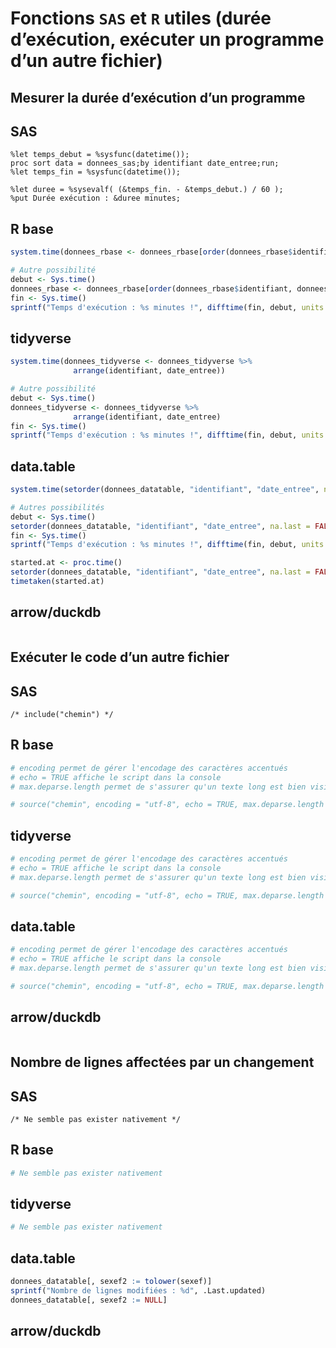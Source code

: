 # Fonctions `SAS` et `R` utiles (durée d'exécution, exécuter un programme d'un autre fichier)

## Mesurer la durée d'exécution d'un programme
::: {.panel-tabset group="language"}

## SAS {.unnumbered .unlisted}
``` sas
%let temps_debut = %sysfunc(datetime());
proc sort data = donnees_sas;by identifiant date_entree;run;
%let temps_fin = %sysfunc(datetime());

%let duree = %sysevalf( (&temps_fin. - &temps_debut.) / 60 );
%put Durée exécution : &duree minutes;
```

## R base {.unnumbered .unlisted}
```r
system.time(donnees_rbase <- donnees_rbase[order(donnees_rbase$identifiant, donnees_rbase$date_entree, na.last = FALSE), ])

# Autre possibilité
debut <- Sys.time()
donnees_rbase <- donnees_rbase[order(donnees_rbase$identifiant, donnees_rbase$date_entree, na.last = FALSE), ]
fin <- Sys.time()
sprintf("Temps d'exécution : %s minutes !", difftime(fin, debut, units = "mins"))
```

## tidyverse {.unnumbered .unlisted}
```r
system.time(donnees_tidyverse <- donnees_tidyverse %>% 
              arrange(identifiant, date_entree))

# Autre possibilité
debut <- Sys.time()
donnees_tidyverse <- donnees_tidyverse %>% 
              arrange(identifiant, date_entree)
fin <- Sys.time()
sprintf("Temps d'exécution : %s minutes !", difftime(fin, debut, units = "mins"))
```

## data.table {.unnumbered .unlisted}
```r
system.time(setorder(donnees_datatable, "identifiant", "date_entree", na.last = FALSE))

# Autres possibilités
debut <- Sys.time()
setorder(donnees_datatable, "identifiant", "date_entree", na.last = FALSE)
fin <- Sys.time()
sprintf("Temps d'exécution : %s minutes !", difftime(fin, debut, units = "mins"))

started.at <- proc.time()
setorder(donnees_datatable, "identifiant", "date_entree", na.last = FALSE)
timetaken(started.at)
```

## arrow/duckdb {.unnumbered .unlisted}
```r

```

:::

## Exécuter le code d'un autre fichier
::: {.panel-tabset group="language"}

## SAS {.unnumbered .unlisted}
``` sas
/* include("chemin") */
```

## R base {.unnumbered .unlisted}
```r
# encoding permet de gérer l'encodage des caractères accentués
# echo = TRUE affiche le script dans la console
# max.deparse.length permet de s'assurer qu'un texte long est bien visible

# source("chemin", encoding = "utf-8", echo = TRUE, max.deparse.length = 1e3)
```

## tidyverse {.unnumbered .unlisted}
```r
# encoding permet de gérer l'encodage des caractères accentués
# echo = TRUE affiche le script dans la console
# max.deparse.length permet de s'assurer qu'un texte long est bien visible

# source("chemin", encoding = "utf-8", echo = TRUE, max.deparse.length = 1e3)
```

## data.table {.unnumbered .unlisted}
```r
# encoding permet de gérer l'encodage des caractères accentués
# echo = TRUE affiche le script dans la console
# max.deparse.length permet de s'assurer qu'un texte long est bien visible

# source("chemin", encoding = "utf-8", echo = TRUE, max.deparse.length = 1e3)
```

## arrow/duckdb {.unnumbered .unlisted}
```r

```

:::

## Nombre de lignes affectées par un changement

::: {.panel-tabset group="language"}

## SAS {.unnumbered .unlisted}
``` sas
/* Ne semble pas exister nativement */
```

## R base {.unnumbered .unlisted}
```r
# Ne semble pas exister nativement
```

## tidyverse {.unnumbered .unlisted}
```r
# Ne semble pas exister nativement
```

## data.table {.unnumbered .unlisted}
```r
donnees_datatable[, sexef2 := tolower(sexef)]
sprintf("Nombre de lignes modifiées : %d", .Last.updated)
donnees_datatable[, sexef2 := NULL]

```

## arrow/duckdb {.unnumbered .unlisted}
```r

```

:::